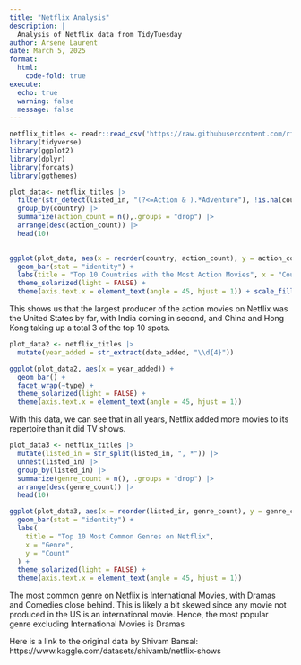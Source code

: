 ```yaml
---
title: "Netflix Analysis"
description: |
  Analysis of Netflix data from TidyTuesday
author: Arsene Laurent
date: March 5, 2025
format:
  html:
    code-fold: true
execute:
  echo: true
  warning: false
  message: false
---
```


```r
netflix_titles <- readr::read_csv('https://raw.githubusercontent.com/rfordatascience/tidytuesday/main/data/2021/2021-04-20/netflix_titles.csv')
library(tidyverse)
library(ggplot2)
library(dplyr)
library(forcats)
library(ggthemes)
```

```r
plot_data<- netflix_titles |>
  filter(str_detect(listed_in, "(?<=Action & ).*Adventure"), !is.na(country)) |>
  group_by(country) |>
  summarize(action_count = n(),.groups = "drop") |>
  arrange(desc(action_count)) |>
  head(10)
  
```

```r
ggplot(plot_data, aes(x = reorder(country, action_count), y = action_count)) +
  geom_bar(stat = "identity") +
  labs(title = "Top 10 Countries with the Most Action Movies", x = "Country", y = "Number of Action Movies") +
  theme_solarized(light = FALSE) +
  theme(axis.text.x = element_text(angle = 45, hjust = 1)) + scale_fill_grey()
```

This shows us that the largest producer of the action movies on Netflix was the United States by far, with India coming in second, and China and Hong Kong taking up a total 3 of the top 10 spots.

```r
plot_data2 <- netflix_titles |>
  mutate(year_added = str_extract(date_added, "\\d{4}"))

ggplot(plot_data2, aes(x = year_added)) +
  geom_bar() +
  facet_wrap(~type) +
  theme_solarized(light = FALSE) +
  theme(axis.text.x = element_text(angle = 45, hjust = 1))
```

With this data, we can see that in all years, Netflix added more movies to its repertoire than it did TV shows.

```r
plot_data3 <- netflix_titles |>
  mutate(listed_in = str_split(listed_in, ", *")) |>
  unnest(listed_in) |>
  group_by(listed_in) |>
  summarize(genre_count = n(), .groups = "drop") |>
  arrange(desc(genre_count)) |>
  head(10)

ggplot(plot_data3, aes(x = reorder(listed_in, genre_count), y = genre_count)) +
  geom_bar(stat = "identity") +
  labs(
    title = "Top 10 Most Common Genres on Netflix",
    x = "Genre",
    y = "Count"
  ) +
  theme_solarized(light = FALSE) +
  theme(axis.text.x = element_text(angle = 45, hjust = 1))
```

The most common genre on Netflix is International Movies, with Dramas and Comedies close behind. This is likely a bit skewed since any movie not produced in the US is an international movie. Hence, the most popular genre excluding International Movies is Dramas

Here is a link to the original data by Shivam Bansal: https://www.kaggle.com/datasets/shivamb/netflix-shows
